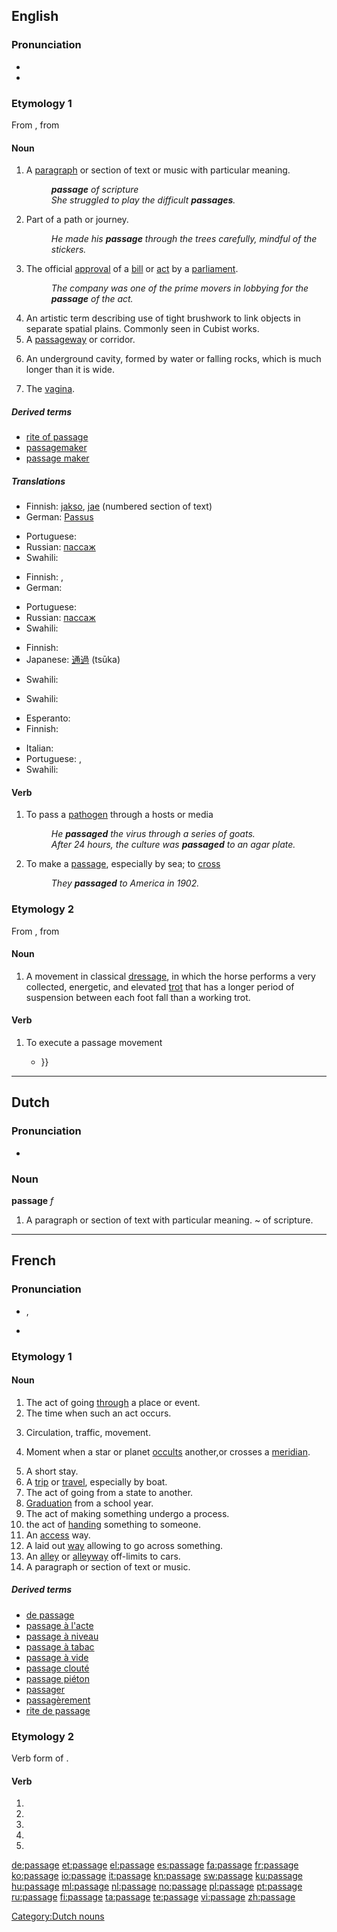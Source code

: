 ==English==

{{rank|touch|higher|military|891|passage|wood|matters|physical}}

===Pronunciation===
* {{IPA|/ˈpæsɪʤ/}}
* {{audio|en-us-passage.ogg|Audio (US)}}

===Etymology 1===

From {{etyl|fro}} {{term|lang=fro|passage}}, from {{term|lang=fro|passer|to pass}}

====Noun====
{{en-noun}}

# <!--DefA-->A [[paragraph]] or section of text or music with particular meaning.
#: '''''passage''' of scripture''
#: ''She struggled to play the difficult '''passages'''.''
# <!--DefA-->Part of a path or journey.
#: ''He made his '''passage''' through the trees carefully, mindful of the stickers.''
# The official [[approval]] of a [[bill]] or [[act]] by a [[parliament]].
#: ''The company was one of the prime movers in lobbying for the '''passage''' of the act.''
# <!--DefD-->An artistic term describing use of tight brushwork to link objects in separate spatial plains.  Commonly seen in Cubist works.
# A [[passageway]] or corridor.
# {{caving}} An underground cavity, formed by water or falling rocks, which is much longer than it is wide.
# {{rfv-sense}} {{slang}} The [[vagina]].

=====Derived terms=====
* [[rite of passage]]
* [[passagemaker]]
* [[passage maker]]

=====Translations=====
<!--DefA-->{{trans-top|section of text or music}}
* Finnish: [[jakso]], [[jae]] (numbered section of text)
* German: [[Passus]] {{m}}
{{trans-mid}}
* Portuguese: {{t+|pt|passagem|f}}
* Russian: [[пассаж]]
* Swahili: {{t|sw|mapito|xs=Swahili}}
{{trans-bottom}}

<!--DefB-->{{trans-top|part of a journey}}
* Finnish: {{t+|fi|etappi}}, {{t+|fi|osuus}}
* German: {{t+|de|Passage|f}}
{{trans-mid}}
* Portuguese: {{t+|pt|passagem|f}}
* Russian: [[пассаж]]
* Swahili: {{t|sw|mapito|xs=Swahili}}
{{trans-bottom}}

{{trans-top|official agreement of a bill or act}}
* Finnish: {{t-|fi|hyväksyminen}}
* Japanese: [[通過]] (tsūka)
{{trans-mid}}
* Swahili: {{t|sw|mapito|xs=Swahili}}
{{trans-bottom}}

{{trans-top|artistic term}}
* Swahili: {{t|sw|mapito|xs=Swahili}}
{{trans-mid}}
{{trans-bottom}}

<!--DefE-->{{trans-top|passageway}}
* Esperanto: {{t-|eo|koridoro|xs=Esperanto}}
* Finnish: {{t-|fi|käytävä}}
{{trans-mid}}
* Italian: {{t+|it|corridoio|m}}
* Portuguese: {{t+|pt|passagem|f}}, {{t+|pt|corredor|m}}
* Swahili: {{t|sw|mapito|xs=Swahili}}
{{trans-bottom}}

====Verb====
{{en-verb|passag|ed}}

# {{medicine}} To pass a [[pathogen]] through a hosts or media
#: ''He '''passaged''' the virus through a series of goats.''
#: ''After 24 hours, the culture was '''passaged''' to an agar plate.''
# {{rare}} To make a [[#Noun|passage]], especially by sea; to [[cross]]
#: ''They '''passaged''' to America in 1902.''

===Etymology 2===

From {{etyl|fr}} {{term|lang=fr|passager}}, from {{etyl|it}} {{term|lang=it|passeggiare}}

====Noun====
{{en-noun}}

# {{dressage}} A movement in classical [[dressage]], in which the horse performs a very collected, energetic, and elevated [[trot]] that has a longer period of suspension between each foot fall than a working trot.

====Verb====
{{en-verb|passag|ed}}

# {{dressage|intransitive}} To execute a passage movement
#* {{quote-book|1915|Cunninghame Graham|Hope|url=http://books.google.com/books?id=NVx5NIXk4ocC|page=18
|passage=After a spring or two, the horse '''passaged''' and reared, and lighting on a flat slab of rock which cropped up in the middle of the road, slipped sideways and fell with a loud crash {{...}} }}

----

==Dutch==

===Pronunciation===
* {{audio|Nl-passage.ogg|audio}}

===Noun===
'''passage''' ''f''

# <!--DefA-->A paragraph or section of text with particular meaning.  ~ of scripture.

[[Category:Dutch nouns]]

----

==French==

===Pronunciation===
* {{IPA|/pɑ.saːʒ/|lang=fr}}, {{X-SAMPA|/pa.saZ@/|lang=fr}}
*: {{audio|Fr-passage.ogg|Audio (France, Paris)}}
* {{homophones|passagent|passages|lang=fr}}

===Etymology 1===
{{suffix|passer|age|lang=fr}}

====Noun====
{{fr-noun|m}}

# The act of going [[through]] a place or event.
# The time when such an act occurs.
# {{uncountable}} Circulation, traffic, movement.
# {{astronomy|lang=fr}} Moment when a star or planet [[occult]]s another,or crosses a [[meridian]].
# A short stay.
# A [[trip]] or [[travel]], especially by boat.
# The act of going from a state to another.
# [[graduation|Graduation]] from a school year.
# The act of making something undergo a process.
# the act of [[hand]]ing something to someone.
# An [[access]] way.
# A laid out [[way]] allowing to go across something.
# An [[alley]] or [[alleyway]] off-limits to cars.
# A paragraph or section of text or music.

=====Derived terms=====
* [[de passage]]
* [[passage à l'acte]]
* [[passage à niveau]]
* [[passage à tabac]]
* [[passage à vide]]
* [[passage clouté]]
* [[passage piéton]]
* [[passager]]
* [[passagèrement]]
* [[rite de passage]]

===Etymology 2===
Verb form of {{term|passager||lang=fr}}.

====Verb====
{{fr-verb-form}}

# {{form of|[[first-person|First-person]] [[singular]] [[present indicative]]|[[passager#French|passager]]|lang=fr}}
# {{form of|[[third-person|Third-person]] singular present indicative|[[passager#French|passager]]|lang=fr}}
# {{form of|First-person singular [[present subjunctive]]|[[passager#French|passager]]|lang=fr}}
# {{form of|Third-person singular present subjunctive|[[passager#French|passager]]|lang=fr}}
# {{form of|[[second-person|Second-person]] singular [[imperative]]|[[passager#French|passager]]|lang=fr}}

[[de:passage]]
[[et:passage]]
[[el:passage]]
[[es:passage]]
[[fa:passage]]
[[fr:passage]]
[[ko:passage]]
[[io:passage]]
[[it:passage]]
[[kn:passage]]
[[sw:passage]]
[[ku:passage]]
[[hu:passage]]
[[ml:passage]]
[[nl:passage]]
[[no:passage]]
[[pl:passage]]
[[pt:passage]]
[[ru:passage]]
[[fi:passage]]
[[ta:passage]]
[[te:passage]]
[[vi:passage]]
[[zh:passage]]